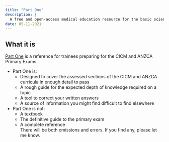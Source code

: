 ```yaml
---
title: "Part One"
description: |
  A free and open-access medical education resource for the basic sciences of critical care, geared towards the ANZCA and CICM Primary Exams.
date: 05-11-2021
---
```


## What it is

[Part One](partone.litfl.com) is a reference for trainees preparing for the CICM and ANZCA Primary Exams.


* Part One is:
  * Designed to cover the assessed sections of the CICM and ANZCA curricula in enough detail to pass
  * A rough guide for the expected depth of knowledge required on a topic
  * A tool to correct your written answers
  * A source of information you might find difficult to find elsewhere
  
* Part One is not:
  * A textbook  
  * The definitive guide to the primary exam
  * A complete reference  
  There will be both omissions and errors. If you find any, please let me know.